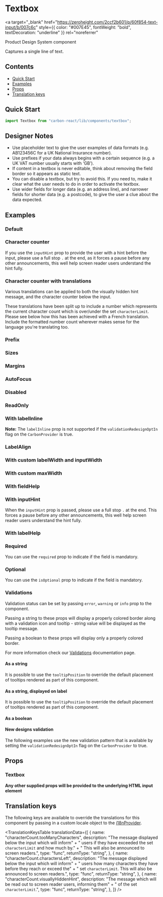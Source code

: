 

<Meta of={TextboxStories} />

# Textbox

<a
  target="_blank"
  href="https://zeroheight.com/2ccf2b601/p/60f854-text-input/b/007c6c"
  style={{ color: "#007E45", fontWeight: "bold", textDecoration: "underline" }}
  rel="noreferrer"
>
  Product Design System component
</a>

Captures a single line of text.

## Contents

- [Quick Start](#quick-start)
- [Examples](#examples)
- [Props](#props)
- [Translation keys](#translation-keys)

## Quick Start

```javascript
import Textbox from "carbon-react/lib/components/textbox";
```

## Designer Notes

- Use placeholder text to give the user examples of data formats (e.g. AB123456C for a UK National Insurance number).
- Use prefixes if your data always begins with a certain sequence (e.g. a UK VAT number usually starts with ‘GB’).
- If content in a textbox is never editable, think about removing the field border so it appears as static text.
- You can disable a textbox, but try to avoid this. If you need to, make it clear what the user needs to do in order to activate the textbox.
- Use wider fields for longer data (e.g. an address line), and narrower fields for shorter data (e.g. a postcode), to give the user a clue about the data expected.

## Examples

### Default

<Canvas of={TextboxStories.Default} />

### Character counter

If you use the `inputHint` prop to provide the user with a hint before the input, please use a full stop `.` at the end,
as it forces a pause before any other announcements, this well help screen reader users understand the hint fully.

<Canvas of={TextboxStories.CharacterCounter} />

### Character counter with translations

Various translations can be applied to both the visually hidden hint message, and the character
counter below the input.

These translations have been split up to include a number which represents the current character count which
is over/under the set `characterLimit`. Please see below how this has been achieved with a French translation.
Include the formatted number count wherever makes sense for the language you're translating too.

<Canvas of={TextboxStories.CharacterCounterTranslations} />

### Prefix

<Canvas of={TextboxStories.Prefix} />

### Sizes

<Canvas of={TextboxStories.Sizes} />

### Margins

<Canvas of={TextboxStories.Margins} />

### AutoFocus

<Canvas of={TextboxStories.AutoFocus} />

### Disabled

<Canvas of={TextboxStories.Disabled} />

### ReadOnly

<Canvas of={TextboxStories.ReadOnly} />

### With labelInline

**Note:** The `labelInline` prop is not supported if the `validationRedesignOptIn` flag on the `CarbonProvider` is true. 

<Canvas of={TextboxStories.WithLabelInline} />

### LabelAlign

<Canvas of={TextboxStories.LabelAlign} />

### With custom labelWidth and inputWidth

<Canvas of={TextboxStories.WithCustomLabelWidthAndInputWidth} />

### With custom maxWidth

<Canvas of={TextboxStories.WithCustomMaxWidth} />

### With fieldHelp

<Canvas of={TextboxStories.WithFieldHelp} />

### With inputHint

When the `inputHint` prop is passed, please use a full stop `.` at the end. This forces a pause
before any other announcements, this well help screen reader users understand the hint fully.

<Canvas of={TextboxStories.WithInputHint} />

### With labelHelp

<Canvas of={TextboxStories.WithLabelHelp} />

### Required

You can use the `required` prop to indicate if the field is mandatory.

<Canvas of={TextboxStories.Required} />

### Optional

You can use the `isOptional` prop to indicate if the field is mandatory.

<Canvas of={TextboxStories.IsOptional} />

### Validations

Validation status can be set by passing `error`, `warning` or `info` prop to the component.

Passing a string to these props will display a properly colored border along with a validation icon and tooltip - string value will be displayed as the tooltip message.

Passing a boolean to these props will display only a properly colored border.

For more information check our [Validations](../?path=/docs/documentation-validations--docs) documentation page.

#### As a string

<Canvas of={TextboxStories.ValidationsAsAString} />

It is possible to use the `tooltipPosition` to override the default placement of tooltips rendered as part of this component.

<Canvas of={TextboxStories.ValidationsAsAStringWithTooltipCustom} />

#### As a string, displayed on label

<Canvas of={TextboxStories.ValidationsAsAStringDisplayedOnLabel} />

It is possible to use the `tooltipPosition` to override the default placement of tooltips rendered as part of this component.

<Canvas of={TextboxStories.ValidationsAsAStringWithTooltipDefault} />

#### As a boolean

<Canvas of={TextboxStories.ValidationsAsABoolean} />

#### New designs validation

The following examples use the new validation pattern that is available by setting the `validationRedesignOptIn` flag on the `CarbonProvider` to true.

<Canvas of={TextboxStories.NewDesignsValidation} />

## Props

### Textbox

<ArgTypes of={TextboxStories} />

**Any other supplied props will be provided to the underlying HTML input element**

## Translation keys

The following keys are available to override the translations for this component by passing in a custom locale object to the
[i18nProvider](../?path=/docs/documentation-i18n--docs).

<TranslationKeysTable
  translationData={[
    {
      name: "characterCount.tooManyCharacters",
      description:
        "The message displayed below the input which will inform" +
        " users if they have exceeded the set `characterLimit` and how much by." +
        " This will also be announced to screen readers.",
      type: "func",
      returnType: "string",
    },
    {
      name: "characterCount.charactersLeft",
      description:
        "The message displayed below the input which will inform" +
        " users how many characters they have before they reach or exceed the" +
        " set `characterLimit`. This will also be announced to screen readers.",
      type: "func",
      returnType: "string",
    },
    {
      name: "characterCount.visuallyHiddenHint",
      description:
        "The message which will be read out to screen reader users, informing them" +
        " of the set `characterLimit`.",
      type: "func",
      returnType: "string",
    },
  ]}
/>
